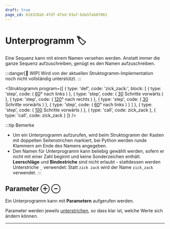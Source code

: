 ```yaml
---
draft: true
page_id: 818328a5-4fdf-47ed-93a7-bda5fab07061
---
```



# Unterprogramm 🏷

Eine Sequenz kann mit einem Namen versehen werden. Anstatt immer die ganze Sequenz aufzuschreiben, genügt es den Namen aufzuschreiben.

:::danger[🚧 WIP] Wird von der aktuellen Struktogramm-Implementation noch nicht vollständig unterstützt. :::

<Struktogramm
    program={[
        {
            type: 'def',
            code: 'zick_zack:',
            block: [
                {
                    type: 'step',
                    code: (
                        <span>
                            <u>60</u>° nach links
                        </span>
                    )
                },
                {
                    type: 'step',
                    code: (
                        <span>
                            <u>30</u> Schritte vorwärts
                        </span>
                    )
                },
                {
                    type: 'step',
                    code: (
                        <span>
                            <u>120</u>° nach rechts
                        </span>
                    )
                },
                {
                    type: 'step',
                    code: (
                        <span>
                            <u>30</u> Schritte vorwärts
                        </span>
                    )
                },
                {
                    type: 'step',
                    code: (
                        <span>
                            <u>60</u>° nach links
                        </span>
                    )
                }
            ]
        },
        {
            type: 'step',
            code: (
                <span>
                    <u>100</u> Schritte vorwärts
                </span>
            )
        },
        { type: 'call', code: <span>zick_zack</span> },
        { type: 'call', code: <span>zick_zack</span> }
    ]}
/>

:::tip Bemerke

- Um ein Unterprogramm aufzurufen, wird beim Struktogramm der Kasten mit doppelten Seitenstrichen markiert, bei Python werden runde Klammern am Ende des Namens angegeben.
- Den Namen für Unterprogramm kann beliebig gewählt werden, sofern er nicht mit einer Zahl beginnt und keine Sonderzeichen enthält. **Leerschläge** und **Bindestriche** sind nicht erlaubt - stattdessen werden Unterstriche `_` verwendet: Statt `zick zack` wird der Name `zick_zack` verwendet. :::

## Parameter ⊕ ⊖

Ein Unterprogramm kann mit **Parametern** aufgerufen werden.

Parameter werden jeweils <u>unterstrichen</u>, so dass klar ist, welche Werte sich ändern können.

---
